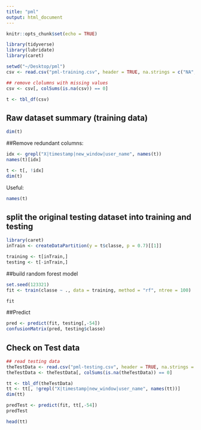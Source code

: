```yaml
---
title: "pml"
output: html_document
---
```


```r
knitr::opts_chunk$set(echo = TRUE)

library(tidyverse)
library(lubridate)
library(caret)

setwd("~/Desktop/pml")
csv <- read.csv("pml-training.csv", header = TRUE, na.strings = c("NA", "", "#DIV/0!"))

## remove clolumns with missing values
csv <- csv[, colSums(is.na(csv)) == 0]

t <- tbl_df(csv)
```


## Raw dataset summary (training data)

```r
dim(t)
```


##Remove redundant columns:
```r
idx <- grepl("X|timestamp|new_window|user_name", names(t))
names(t)[idx]

t <- t[, !idx]
dim(t)
```


Useful:

```r
names(t)

```


## split the original testing dataset into training and testing
```r
library(caret)
inTrain <- createDataPartition(y = t$classe, p = 0.7)[[1]]

training <- t[inTrain,]
testing <- t[-inTrain,]
```

##build random forest model

```r
set.seed(123321)
fit <- train(classe ~ ., data = training, method = "rf", ntree = 100)
```


```r
fit
```


##Predict

```r
pred <- predict(fit, testing[,-54])
confusionMatrix(pred, testing$classe)
```



## Check on Test data

```r
## read testing data
theTestData <- read.csv("pml-testing.csv", header = TRUE, na.strings = c("NA", "", "#DIV/0!"))
theTestData <- theTestData[, colSums(is.na(theTestData)) == 0]

tt <- tbl_df(theTestData)
tt <- tt[, !grepl("X|timestamp|new_window|user_name", names(tt))]
dim(tt)
```


```r
predTest <- predict(fit, tt[,-54])
predTest

head(tt)
```









